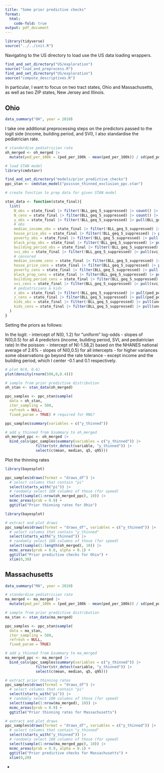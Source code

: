 ```yaml
---
title: "Some prior predictive checks"
format:
  html:
    code-fold: true
output: pdf_document
---
```


```r
library(tidyverse)
source("../../init.R")
```

Navigating to the US directory to load use the US data loading wrappers.

```r
find_and_set_directory("US/exploration")
source("load_and_preprocess.R")
find_and_set_directory("US/exploration")
source("compute_descriptives.R")
```

In particular, I want to focus on two tract states, Ohio and Massachusetts, as well as two ZIP states, New Jersey and Illinois.

## Ohio

```r
data_summary("OH", year = 2010)
```


I take one additional preprocessing steps on the predictors passed to the logit side (income, building period, and SVI), I also standardise the pediatrician rate.

```r
# standardise pediatrician rate
oh_merged <- oh_merged |>
  mutate(ped_per_100k = (ped_per_100k - mean(ped_per_100k)) / sd(ped_per_100k))
```


```r
# load STAN model
library(cmdstanr)

find_and_set_directory("models/prior_predictive_checks")
ppc_stan <- cmdstan_model("poisson_thinned_exclusion_ppc.stan")

# create function to prep data for given STAN model

stan_data <- function(state_final){
  list(
    N_obs = state_final |> filter(!BLL_geq_5_suppressed) |> count() |> pull(n),
    N_cens = state_final |> filter(BLL_geq_5_suppressed) |> count() |> pull(n),
    y_obs = state_final |> filter(!BLL_geq_5_suppressed) |> pull(BLL_geq_5),
    # obs
    median_income_obs = state_final |> filter(!BLL_geq_5_suppressed) |> pull(median_annual_incomeE),
    house_price_obs = state_final |> filter(!BLL_geq_5_suppressed) |> pull(house_price_medianE),
    poverty_obs = state_final |> filter(!BLL_geq_5_suppressed) |> pull(poor_fam_propE),
    black_prop_obs = state_final |> filter(!BLL_geq_5_suppressed) |> pull(black_ppl_propE),
    building_period_obs = state_final |> filter(!BLL_geq_5_suppressed) |> pull(bp_pre_1959E_prop),
    svi_obs = state_final |> filter(!BLL_geq_5_suppressed) |> pull(svi_socioeconomic_pctile),
    # censored
    median_income_cens = state_final |> filter(BLL_geq_5_suppressed) |> pull(median_annual_incomeE),
    house_price_cens = state_final |> filter(BLL_geq_5_suppressed) |> pull(house_price_medianE),
    poverty_cens = state_final |> filter(BLL_geq_5_suppressed) |> pull(poor_fam_propE),
    black_prop_cens = state_final |> filter(BLL_geq_5_suppressed) |> pull(black_ppl_propE),
    building_period_cens = state_final |> filter(BLL_geq_5_suppressed) |> pull(bp_pre_1959E_prop),
    svi_cens = state_final |> filter(BLL_geq_5_suppressed) |> pull(svi_socioeconomic_pctile),
    # pediatricians & kids
    z_obs = state_final |> filter(!BLL_geq_5_suppressed) |> pull(ped_per_100k),
    z_cens = state_final |> filter(BLL_geq_5_suppressed) |> pull(ped_per_100k),
    kids_obs = state_final |> filter(!BLL_geq_5_suppressed) |> pull(under_yo5_pplE),
    kids_cens = state_final |> filter(BLL_geq_5_suppressed) |> pull(under_yo5_pplE)
  )
}
```
Setting the priors as follows:

In the logit:
- intercept of N(0, 1.2) for "uniform" log-odds
- slopes of N(0,0.5) for all 4 predictors (income, building period, SVI, and pediatrician rate)
In the poisson:
- intercept of N(-1.58,2) based on the NHANES national average of 2.6%
- slopes of N(0,0.5) for all intercepts - for higher variances some observations go beyond the rate tolerance - except income and the building period, which I center -0.1 and 0.1 respectively.

```r
# plot N(0, 0.6)
plot(density(rnorm(500,0,0.4)))
```


```r
# sample from prior predictive distribution
oh_stan <- stan_data(oh_merged)

ppc_samples <- ppc_stan$sample(
  data = oh_stan,
  iter_sampling = 500,
  refresh = NULL,
  fixed_param = TRUE) # required for RNG?
```
```r
ppc_samples$summary(variables = c("y_thinned"))
```


```r
# add y_thinned from $summary to oh_merged
oh_merged_ppc <- oh_merged |> 
  bind_cols(ppc_samples$summary(variables = c("y_thinned")) |> 
              filter(str_detect(variable, "y_thinned")) |>
              select(c(mean, median, q5, q95)))
```

Plot the thinning rates

```r
library(bayesplot)

ppc_samples$draws(format = "draws_df") |> 
  # select columns that contain "pi"
  select(starts_with("pi")) |>
  # randomly select 100 columns of those (for speed)
  select(sample(1:nrow(oh_merged_ppc), 10)) |>
  mcmc_areas(prob = 0.9) +
  ggtitle("Prior thinning rates for Ohio")
```



```r
library(bayesplot)

# extract and plot draws
ppc_samples$draws(format = "draws_df", variables = c("y_thinned")) |> 
  # select columns that contain "y_thinned"
  select(starts_with("y_thinned")) |>
  # randomly select 100 columns of those (for speed)
  select(sample(1:length(oh_merged), 10)) |>
  mcmc_areas(prob = 0.8, alpha = 0.1) +
  ggtitle("Prior predictive checks for Ohio") +
  xlim(0,30)
```


## Massachusetts

```r
data_summary("MA", year = 2010)
```

```r
# standardise pediatrician rate
ma_merged <- ma_merged |>
  mutate(ped_per_100k = (ped_per_100k - mean(ped_per_100k)) / sd(ped_per_100k))
```

```r
# sample from prior predictive distribution
ma_stan <- stan_data(ma_merged)

ppc_samples <- ppc_stan$sample(
  data = ma_stan,
  iter_sampling = 500,
  refresh = NULL,
  fixed_param = TRUE)
```

```r
# add y_thinned from $summary to ma_merged
ma_merged_ppc <- ma_merged |> 
  bind_cols(ppc_samples$summary(variables = c("y_thinned")) |> 
              filter(str_detect(variable, "y_thinned")) |>
              select(c(mean, median, q5, q95)))
```

```r
# extract prior thinning rates
ppc_samples$draws(format = "draws_df") |> 
  # select columns that contain "pi"
  select(starts_with("pi")) |>
  # randomly select 100 columns of those (for speed)
  select(sample(1:nrow(ma_merged), 10)) |>
  mcmc_areas(prob = 0.9) +
  ggtitle("Prior thinning rates for Massachusetts")
```


```r
# extract and plot draws
ppc_samples$draws(format = "draws_df", variables = c("y_thinned")) |> 
  # select columns that contain "y_thinned"
  select(starts_with("y_thinned")) |>
  # randomly select 100 columns of those (for speed)
  select(sample(1:nrow(ma_merged_ppc), 10)) |>
  mcmc_areas(prob = 0.9, alpha = 0.1) +
  ggtitle("Prior predictive checks for Massachusetts") +
  xlim(0,20)
```

- 